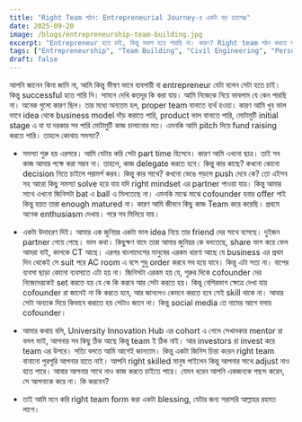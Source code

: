 ```yaml
---
title: "Right Team গঠন: Entrepreneurial Journey-র একটা বড় চ্যালেঞ্জ"
date: 2025-09-20
image: /blogs/entrepreneurship-team-building.jpg
excerpt: "Entrepreneur হতে চাই, কিন্তু সফল হতে পারছি না। কারণ? Right team গঠন করতে ব্যর্থতা। Idea, product, pitch—সব ঠিক, তবু team ছাড়া সব অসম্পূর্ণ।"
tags: ["Entrepreneurship", "Team Building", "Civil Engineering", "Personal"]
draft: false
---
```



আপনি জানেন কিনা জানি না, আমি কিন্তু ভীষণ ভাবে ব্যবসায়ী বা entrepreneur যেটা বলেন সেটা হতে চাই। কিন্তু successful হতে পারি নি। সামনে দেখি কতদূর কি করা যায়। আমি নিজেকে নিয়ে ভাবলাম যে কেন পারছি না। অনেক গুলো কারণ ছিল। তার মধ্যে অন্যতম হল, proper team বানাতে ব্যর্থ হওয়া। কারণ আমি খুব ভাল ভাবে idea থেকে business model দাঁড় করাতে পারি, product ভাল বানাতে পারি, মোটামুটি initial stage এ যা যা দরকার সব পারি মোটামুটি কাজ চালানোর মত। এমনকি আমি pitch দিয়ে fund raising করতে পারি। তাহলে কোথায় সমস্যা?

- সমস্যা শুরু হয় এরপরে। আমি যেটায় করি সেটা part time হিসেবে। কারণ আমি এখনো ছাত্র। তাই সব কাজ আমার পক্ষে করা সম্ভব না। তাহলে, কাজ delegate করতে হবে। কিন্তু কার কাছে? কখনো কোনো decision নিতে চাইলে পরামর্শ করব। কিন্তু কার সাথে? কখনো ভেঙে পড়লে push দেবে কে? তো এইসব সহ আরো কিছু সমস্যা solve হয়ে যায় যদি right mindset এর partner পাওয়া যায়। কিন্তু আমার সাথে এখনো জিনিসটা bat এ ball এ মিলতেছে না। এমনকি মাঝে মাঝে cofounder হবার offer পাই কিন্তু হয়ত তারা enough matured না। কারণ আমি জীবনে কিছু কাজ Team করে করেছি। প্রথমে অনেক enthusiasm দেখায়। পরে সব মিলিয়ে যায়।

- একটা উদাহরণ দিই। আমার এক জুনিয়র একটা ভাল idea নিয়ে তার friend দের সাথে বসেছে। দুইজন partner পেয়ে গেছে। ভাল কথা। কিছুক্ষণ বাদে তারা আমার জুনিয়র কে বলতেছে, share ভাগ করে ফেল আমরা যাই, কালকে CT আছে। এরপর বাংলাদেশের মানুষের এরকম ধারণা আছে যে business এর প্রথম দিন থেকেই সে suit পরে AC room এ বসে শুধু order করবে সব হয়ে যাবে। কিন্তু এটা সত্য না। বাপের ব্যবসা ছাড়া কোনো ব্যবসাতে এটা হয় না। জিনিসটা এরকম হয় যে, শুরুর দিকে cofounder দের নিজেদেরকেই set করতে হয় যে কে কি করবে আর সেটা করতে হয়। কিন্তু বেশিরভাগ ক্ষেত্রে দেখা যায় cofounder রা জানেই না কি করতে হবে, আর জানলেও কেমনে করতে হবে সেই skill থাকে না। আবার সেটা অন্যকে দিয়ে কিভাবে করাতে হয় সেটাও জানে না। কিন্তু social media তে নামের আগে বসায় cofounder।

- আমার কথায় বলি, University Innovation Hub এর cohort এ গেলে সেখানকার mentor রা বলল ভাই, আপনার সব কিছু ঠিক আছে কিন্তু team ই ঠিক নাই। আর investors রা invest করে team এর উপরে। সত্যি বলতে আমি আগেই জানতাম। কিন্তু একটা জিনিস চিন্তা করেন right team বানানো পুরপুরি আপনার হাতে নাই। আপনি right skilled মানুষ পাইলেন কিন্তু আপনার সাথে adjust নাও হতে পারে। আবার আপনার সাথে নাও কাজ করতে চাইতে পারে। যেমন ধরেন আপনি একজনকে পছন্দ করেন, সে আপনাকে করে না। কি করবেন?

- তাই আমি মনে করি right team form করা একটা blessing, যেটার জন্য সরাসরি আল্লাহর রহমত লাগে। 